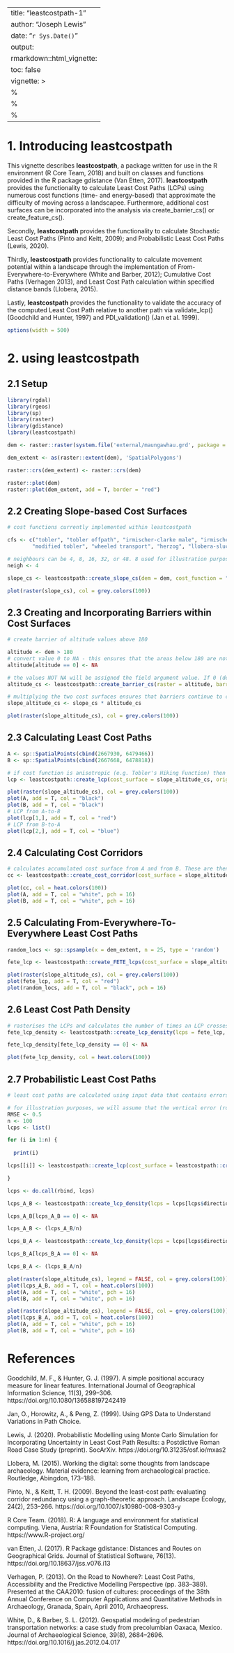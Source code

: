 <style type="text/css">
div.main-container {
  max-width: 1800px;
  margin-left: auto;
  margin-right: auto;
  text-align: justify;
}
</style>

---
title: "leastcostpath-1"
author: "Joseph Lewis"
date: "`r Sys.Date()`"
output:
  rmarkdown::html_vignette:
    toc: false
vignette: >
  %\VignetteIndexEntry{leastcostpath-1}
  %\VignetteEngine{knitr::rmarkdown}
  %\VignetteEncoding{UTF-8}
---

# 1. Introducing leastcostpath

This vignette describes <b>leastcostpath</b>, a package written for use in the R environment (R Core Team, 2018) and built on classes and functions provided in the R package gdistance (Van Etten, 2017). 
<b>leastcostpath</b> provides the functionality to calculate Least Cost Paths (LCPs) using numerous cost functions (time- and energy-based) that approximate the difficulty of moving across a landscapee. Furthermore, additional cost surfaces can be incorporated into the analysis via create_barrier_cs() or create_feature_cs(). 

Secondly, <b>leastcostpath</b> provides the functionality to calculate Stochastic Least Cost Paths (Pinto and Keitt, 2009); and Probabilistic Least Cost Paths (Lewis, 2020). 

Thirdly, <b>leastcostpath</b> provides functionality to calculate movement potential within a landscape through the implementation of From-Everywhere-to-Everywhere (White and Barber, 2012); Cumulative Cost Paths (Verhagen 2013), and Least Cost Path calculation within specified distance bands (Llobera, 2015).

Lastly, <b>leastcostpath</b> provides the functionality to validate the accuracy of the computed Least Cost Path relative to another path via validate_lcp() (Goodchild and Hunter, 1997) and PDI_validation() (Jan et al. 1999).

```r
options(width = 500)
```

# 2. using leastcostpath

## 2.1 Setup

```r
library(rgdal)
library(rgeos)
library(sp)
library(raster)
library(gdistance)
library(leastcostpath)
```

```r
dem <- raster::raster(system.file('external/maungawhau.grd', package = 'gdistance'))

dem_extent <- as(raster::extent(dem), 'SpatialPolygons')

raster::crs(dem_extent) <- raster::crs(dem)

raster::plot(dem)
raster::plot(dem_extent, add = T, border = "red")
```

## 2.2 Creating Slope-based Cost Surfaces

```r
# cost functions currently implemented within leastcostpath

cfs <- c("tobler", "tobler offpath", "irmischer-clarke male", "irmischer-clarke offpath male", "irmischer-clarke female", "irmischer-clarke offpath female",
        "modified tobler", "wheeled transport", "herzog", "llobera-sluckin", "campbell 2019")

# neighbours can be 4, 8, 16, 32, or 48. 8 used for illustration purposes, but greater the number the better the cost surface / LCP approximates reality. 
neigh <- 4

slope_cs <- leastcostpath::create_slope_cs(dem = dem, cost_function = "tobler", neighbours = neigh)

plot(raster(slope_cs), col = grey.colors(100))
```

## 2.3 Creating and Incorporating Barriers within Cost Surfaces

```r
# create barrier of altitude values above 180

altitude <- dem > 180
# convert value 0 to NA - this ensures that the areas below 180 are not viewed as barriers. That is, if the raster value is NA then create_barrier_cs() will assume that the cell is background and will therefore assign the background argument value 
altitude[altitude == 0] <- NA

# the values NOT NA will be assigned the field argument value. If 0 (default) then movement within the area will be completely inhibited.
altitude_cs <- leastcostpath::create_barrier_cs(raster = altitude, barrier = altitude, neighbours = neigh, field = 0, background = 1)

# multiplying the two cost surfaces ensures that barriers continue to completely inhibit movement (i.e. slope_cs values * 0 = 0)
slope_altitude_cs <- slope_cs * altitude_cs

plot(raster(slope_altitude_cs), col = grey.colors(100))
```

## 2.3 Calculating Least Cost Paths

```r
A <- sp::SpatialPoints(cbind(2667930, 6479466))
B <- sp::SpatialPoints(cbind(2667668, 6478818))

# if cost function is anisotropic (e.g. Tobler's Hiking Function) then LCP from A-to-B and B-to-A may be different. To create LCP in both directions set the directional argument to FALSE (default)
lcp <- leastcostpath::create_lcp(cost_surface = slope_altitude_cs, origin = A, destination = B, directional = FALSE)

plot(raster(slope_altitude_cs), col = grey.colors(100))
plot(A, add = T, col = "black")
plot(B, add = T, col = "black")
# LCP from A-to-B
plot(lcp[1,], add = T, col = "red")
# LCP from B-to-A
plot(lcp[2,], add = T, col = "blue")
```

## 2.4 Calculating Cost Corridors

```r
# calculates accumulated cost surface from A and from B. These are then averaged. rescale argument TRUE (not default) rescales the accumulated cost surface to 1
cc <- leastcostpath::create_cost_corridor(cost_surface = slope_altitude_cs, origin = A, destination = B, rescale = TRUE)

plot(cc, col = heat.colors(100))
plot(A, add = T, col = "white", pch = 16)
plot(B, add = T, col = "white", pch = 16)
```

## 2.5 Calculating From-Everywhere-To-Everywhere Least Cost Paths

```r
random_locs <- sp::spsample(x = dem_extent, n = 25, type = 'random')

fete_lcp <- leastcostpath::create_FETE_lcps(cost_surface = slope_altitude_cs, locations = random_locs, cost_distance = FALSE, parallel = FALSE)

plot(raster(slope_altitude_cs), col = grey.colors(100))
plot(fete_lcp, add = T, col = "red")
plot(random_locs, add = T, col = "black", pch = 16)
```

## 2.6 Least Cost Path Density

```r
# rasterises the LCPs and calculates the number of times an LCP crosses a raster cell. If rescale argument TRUE (not default) then LCP density scaled to 1. If rasterize_as_points argument TRUE (default) then LCP vertices points are rasterized. This is quicker than rasterizing lines (rasterize_as_lines argument FALSE) but will contain 'gaps' where no LCP vertex point is present 
fete_lcp_density <- leastcostpath::create_lcp_density(lcps = fete_lcp, raster = dem, rescale = TRUE, rasterize_as_points = TRUE)

fete_lcp_density[fete_lcp_density == 0] <- NA

plot(fete_lcp_density, col = heat.colors(100))
```

## 2.7 Probabilistic Least Cost Paths

```r
# least cost paths are calculated using input data that contains errors. The most notable is the Digital Elevation Model (DEM) which is used to model movement difficulty within the landscape. By incorporating DEM error (in this case vertical error), the error is propagated throughout the LCP modelling process. This results in the input data better approximating the real world, with the LCP being more reliable as a result  

# for illustration purposes, we will assume that the vertical error (root-mean-square-error) is +/- 0.5m.
RMSE <- 0.5
n <- 100
lcps <- list()

for (i in 1:n) {
  
  print(i)

lcps[[i]] <- leastcostpath::create_lcp(cost_surface = leastcostpath::create_slope_cs(dem = leastcostpath::add_dem_error(dem = dem, rmse = RMSE, type = "autocorrelated"), cost_function = "tobler", neighbours = neigh) * altitude_cs, origin = A, destination = B, directional = FALSE)

}

lcps <- do.call(rbind, lcps)

lcps_A_B <- leastcostpath::create_lcp_density(lcps = lcps[lcps$direction == "A to B",], raster = dem, rescale = TRUE, rasterize_as_points = TRUE)

lcps_A_B[lcps_A_B == 0] <- NA

lcps_A_B <- (lcps_A_B/n)

lcps_B_A <- leastcostpath::create_lcp_density(lcps = lcps[lcps$direction == "B to A",], raster = dem, rescale = FALSE, rasterize_as_points = TRUE)

lcps_B_A[lcps_B_A == 0] <- NA

lcps_B_A <- (lcps_B_A/n)

plot(raster(slope_altitude_cs), legend = FALSE, col = grey.colors(100))
plot(lcps_A_B, add = T, col = heat.colors(100))
plot(A, add = T, col = "white", pch = 16)
plot(B, add = T, col = "white", pch = 16)

plot(raster(slope_altitude_cs), legend = FALSE, col = grey.colors(100))
plot(lcps_B_A, add = T, col = heat.colors(100))
plot(A, add = T, col = "white", pch = 16)
plot(B, add = T, col = "white", pch = 16)
```

# References

Goodchild, M. F., & Hunter, G. J. (1997). A simple positional accuracy measure for linear features. International Journal of Geographical Information Science, 11(3), 299–306. https://doi.org/10.1080/136588197242419

Jan, O., Horowitz, A., & Peng, Z. (1999). Using GPS Data to Understand Variations in Path Choice.

Lewis, J. (2020). Probabilistic Modelling using Monte Carlo Simulation for Incorporating Uncertainty in Least Cost Path Results: a Postdictive Roman Road Case Study (preprint). SocArXiv. https://doi.org/10.31235/osf.io/mxas2

Llobera, M. (2015). Working the digital: some thoughts from landscape archaeology. Material evidence: learning from archaeological practice. Routledge, Abingdon, 173–188.

Pinto, N., & Keitt, T. H. (2009). Beyond the least-cost path: evaluating corridor redundancy using a graph-theoretic approach. Landscape Ecology, 24(2), 253–266. https://doi.org/10.1007/s10980-008-9303-y

R Core Team. (2018). R: A language and environment for statistical computing. Viena, Austria: R Foundation for Statistical Computing. https://www.R-project.org/

van Etten, J. (2017). R Package gdistance: Distances and Routes on Geographical Grids. Journal of Statistical Software, 76(13). https://doi.org/10.18637/jss.v076.i13

Verhagen, P. (2013). On the Road to Nowhere?: Least Cost Paths, Accessibility and the Predictive Modelling Perspective (pp. 383–389). Presented at the CAA2010: fusion of cultures: proceedings of the 38th Annual Conference on Computer Applications and Quantitative Methods in Archaeology, Granada, Spain, April 2010, Archaeopress.

White, D., & Barber, S. L. (2012). Geospatial modeling of pedestrian transportation networks: a case study from precolumbian Oaxaca, Mexico. Journal of Archaeological Science, 39(8), 2684–2696. https://doi.org/10.1016/j.jas.2012.04.017
